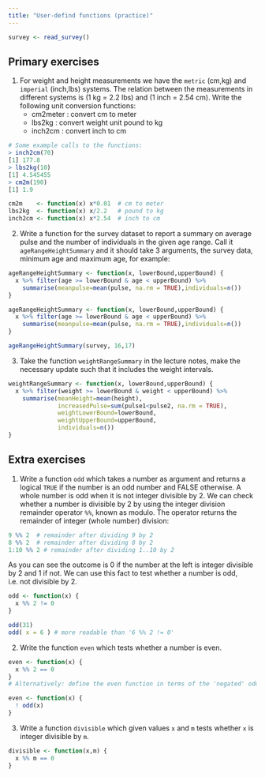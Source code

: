 ```yaml
---
title: "User-defind functions (practice)"
---
```


```r
survey <- read_survey()
```

## Primary exercises

1. For weight and height measurements we have the `metric` (cm,kg) and 
`imperial` (inch,lbs) systems. The relation between the measurements in different systems 
is (1 kg = 2.2 lbs) and  (1 inch = 2.54 cm). Write the following unit conversion 
functions:
    - cm2meter : convert cm to meter
    - lbs2kg   : convert weight unit pound to kg
    - inch2cm  : convert inch to cm
    


```r
# Some example calls to the functions:
> inch2cm(70)
[1] 177.8
> lbs2kg(10)
[1] 4.545455
> cm2m(190)
[1] 1.9
```

```r
cm2m    <- function(x) x*0.01  # cm to meter
lbs2kg  <- function(x) x/2.2   # pound to kg
inch2cm <- function(x) x*2.54  # inch to cm
```

2. Write a function for the survey dataset to report a summary on average pulse and the number of individuals in the given age range. Call it `ageRangeHeightSummary` and  it should take 3 arguments, the survey data, minimum age and maximum age, for example: 


```r
ageRangeHeightSummary <- function(x, lowerBound,upperBound) {
  x %>% filter(age >= lowerBound & age < upperBound) %>% 
    summarise(meanpulse=mean(pulse, na.rm = TRUE),individuals=n())
}
```

```r
ageRangeHeightSummary <- function(x, lowerBound,upperBound) {
  x %>% filter(age >= lowerBound & age < upperBound) %>% 
    summarise(meanpulse=mean(pulse, na.rm = TRUE),individuals=n())
}
```

```r
ageRangeHeightSummary(survey, 16,17)
```



3. Take the function `weightRangeSummary` in the lecture notes, make the necessary update such that it includes the weight intervals.

```r
weightRangeSummary <- function(x, lowerBound,upperBound) {
  x %>% filter(weight >= lowerBound & weight < upperBound) %>% 
    summarise(meanHeight=mean(height),
              increasedPulse=sum(pulse1<pulse2, na.rm = TRUE),
              weightLowerBound=lowerBound,
              weightUpperBound=upperBound,
              individuals=n())
}
```

## Extra exercises

1. Write a function `odd` which takes a number as argument and returns a logical `TRUE` if the number is an odd number and FALSE otherwise. A whole number is odd when it is not integer divisible by 2. We can check whether a number is divisible by 2 by using the integer division remainder operator `%%`, known as modulo. The operator returns the remainder of integer (whole number) division:      

```r
9 %% 2  # remainder after dividing 9 by 2 
8 %% 2  # remainder after dividing 8 by 2
1:10 %% 2 # remainder after dividing 1..10 by 2
```

As you can see the outcome is 0 if the number at the left is integer divisible by 2 and 1 if not.  We can use this fact to test whether a number is odd, i.e. not divisible by 2.   

```r
odd <- function(x) {
  x %% 2 != 0
}

odd(31) 
odd( x = 6 ) # more readable than '6 %% 2 != 0' 
```

2. Write the function `even` which tests whether a number is even.

```r
even <- function(x) {
  x %% 2 == 0
}
# Alternatively: define the even function in terms of the 'negated' odd function.

even <- function(x) {
  ! odd(x)
}

```

3. Write a function `divisible` which given values `x` and `m` tests whether `x` is integer divisible by `m`.

```r
divisible <- function(x,m) {
  x %% m == 0
}
```

